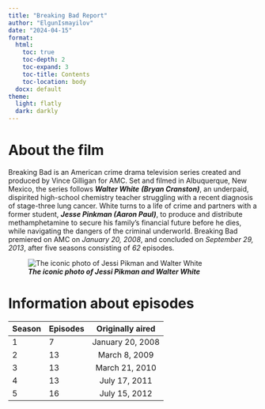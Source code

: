 ```yaml
---
title: "Breaking Bad Report"
author: "ElgunIsmayilov"
date: "2024-04-15"
format:
  html:
    toc: true
    toc-depth: 2
    toc-expand: 3
    toc-title: Contents
    toc-location: body
  docx: default
theme:
  light: flatly
  dark: darkly
---
```


# About the film
Breaking Bad is an American crime drama television series created and produced by Vince Gilligan for AMC. Set and filmed in Albuquerque, New Mexico, the series follows ***Walter White*** ***(Bryan Cranston)***, an underpaid, dispirited high-school chemistry teacher struggling with a recent diagnosis of stage-three lung cancer. White turns to a life of crime and partners with a former student, ***Jesse Pinkman (Aaron Paul)***, to produce and distribute methamphetamine to secure his family's financial future before he dies, while navigating the dangers of the criminal underworld. Breaking Bad premiered on AMC on *January 20, 2008*, and concluded on *September 29, 2013*, after five seasons consisting of *62* episodes.

![***The iconic photo of Jessi Pikman and Walter White***](breaking-bad-newbutton-1674233834062.jpg)


# Information about episodes
| Season | Episodes | Originally aired |
|--------|----------|:----------------:|
| 1      | 7        | January 20, 2008 |
| 2      | 13       | March 8, 2009    |
| 3      | 13       | March 21, 2010   |
| 4      | 13       | July 17, 2011    |
| 5      | 16       | July 15, 2012    |


